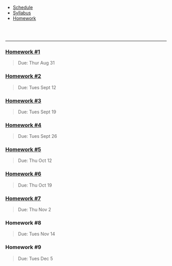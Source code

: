 <ul class="navibar">
  <li><a href="./index.html" class="navibar">Schedule</a></li>
  <li><a href="./syllabus.html" class="navibar" >Syllabus</a></li>
  <li><a href="./homework.html" class="current" >Homework</a></li>
</ul>




<!--- Start Main Page --->
<br>
<br>

-------

<!-- ### Homework \#1 -->
### [Homework \#1](homework/hw1.pdf)
> Due: Thur Aug 31

<!-- ### Homework \#2 -->
### [Homework \#2](homework/hw2.pdf)  
> Due: Tues Sept 12

<!-- ### Homework \#3   -->
### [Homework \#3](homework/hw3.pdf)
> Due: Tues Sept 19 

<!-- ### Homework \#4   -->
### [Homework \#4](homework/hw4.pdf)
> Due: Tues Sept 26

<!-- ### Homework \#5 -->
### [Homework \#5](homework/hw5.pdf)
> Due: Thu Oct 12

<!-- ### Homework \#6 -->
### [Homework \#6](homework/hw6.pdf)
> Due: Thu Oct 19

<!-- ### Homework \#7 -->
### [Homework \#7](homework/hw7.pdf) 
> Due: Thu Nov 2 

### Homework \#8
<!-- ### [Homework \#8](homework/hw8.pdf) -->
> Due: Tues Nov 14

### Homework \#9  
<!-- ### [Homework \#9](homework/hw9.pdf) -->
> Due: Tues Dec 5  


  